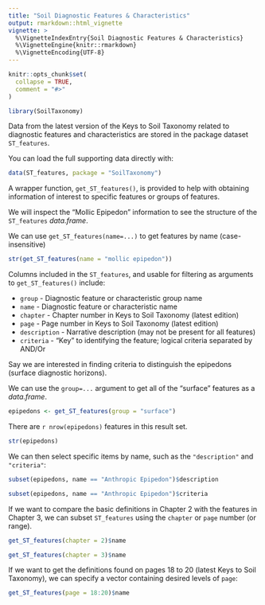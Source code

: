 ```yaml
---
title: "Soil Diagnostic Features & Characteristics"
output: rmarkdown::html_vignette
vignette: >
  %\VignetteIndexEntry{Soil Diagnostic Features & Characteristics}
  %\VignetteEngine{knitr::rmarkdown}
  %\VignetteEncoding{UTF-8}
---
```


```r
knitr::opts_chunk$set(
  collapse = TRUE,
  comment = "#>"
)
```

```r
library(SoilTaxonomy)
```

Data from the latest version of the Keys to Soil Taxonomy related to diagnostic features and characteristics are stored in the package dataset `ST_features`. 

You can load the full supporting data directly with:

```r
data(ST_features, package = "SoilTaxonomy")
```

A  wrapper function, `get_ST_features()`,  is provided to help with obtaining information of interest to specific features or groups of features.

We will inspect the "Mollic Epipedon" information to see the structure of the `ST_features` _data.frame_.

We can use `get_ST_features(name=...)` to get features by name (case-insensitive)

```r
str(get_ST_features(name = "mollic epipedon"))
```

Columns included in the `ST_features`, and usable for filtering as arguments to `get_ST_features()` include: 

 - `group` - Diagnostic feature or characteristic group name
 - `name` - Diagnostic feature or characteristic name
 - `chapter` - Chapter number in Keys to Soil Taxonomy (latest edition)
 - `page` - Page number in Keys to Soil Taxonomy (latest edition)
 - `description` - Narrative description (may not be present for all features)
 - `criteria` - "Key" to identifying the feature; logical criteria separated by AND/Or

Say we are interested in finding criteria to distinguish the epipedons (surface diagnostic horizons).

We can use the `group=...` argument to get all of the "surface" features as a _data.frame_.

```r
epipedons <- get_ST_features(group = "surface")
```

There are `r nrow(epipedons)` features in this result set.

```r
str(epipedons)
```

We can then select specific items by name, such as the `"description"` and `"criteria"`:

```r
subset(epipedons, name == "Anthropic Epipedon")$description
```

```r
subset(epipedons, name == "Anthropic Epipedon")$criteria
```

If we want to compare the basic definitions in Chapter 2 with the features in Chapter 3, we can subset `ST_features` using the `chapter` or `page` number (or range).

```r
get_ST_features(chapter = 2)$name
```

```r
get_ST_features(chapter = 3)$name
```

If we want to get the definitions found on pages 18 to 20 (latest Keys to Soil Taxonomy), we can specify a vector containing desired levels of `page`:

```r
get_ST_features(page = 18:20)$name
```
